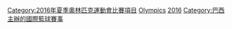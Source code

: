 [[Category:2016年夏季奧林匹克運動會比賽項目|Category:2016年夏季奧林匹克運動會比賽項目]]
[[Category:2016年籃球|Olympics]]
[[Category:奧林匹克運動會籃球比賽|2016]]
[[Category:巴西主辦的國際籃球賽事|Category:巴西主辦的國際籃球賽事]]